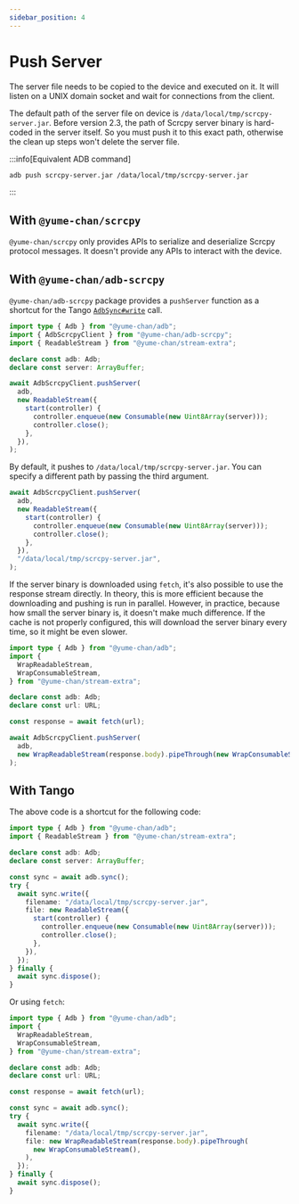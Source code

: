```yaml
---
sidebar_position: 4
---
```


# Push Server

The server file needs to be copied to the device and executed on it. It will listen on a UNIX domain socket and wait for connections from the client.

The default path of the server file on device is `/data/local/tmp/scrcpy-server.jar`. Before version 2.3, the path of Scrcpy server binary is hard-coded in the server itself. So you must push it to this exact path, otherwise the clean up steps won't delete the server file.

:::info[Equivalent ADB command]

```bash
adb push scrcpy-server.jar /data/local/tmp/scrcpy-server.jar
```

:::

## With `@yume-chan/scrcpy`

`@yume-chan/scrcpy` only provides APIs to serialize and deserialize Scrcpy protocol messages. It doesn't provide any APIs to interact with the device.

## With `@yume-chan/adb-scrcpy`

`@yume-chan/adb-scrcpy` package provides a `pushServer` function as a shortcut for the Tango [`AdbSync#write`](../api/sync/write.md) call.

```ts transpile
import type { Adb } from "@yume-chan/adb";
import { AdbScrcpyClient } from "@yume-chan/adb-scrcpy";
import { ReadableStream } from "@yume-chan/stream-extra";

declare const adb: Adb;
declare const server: ArrayBuffer;

await AdbScrcpyClient.pushServer(
  adb,
  new ReadableStream({
    start(controller) {
      controller.enqueue(new Consumable(new Uint8Array(server)));
      controller.close();
    },
  }),
);
```

By default, it pushes to `/data/local/tmp/scrcpy-server.jar`. You can specify a different path by passing the third argument.

```ts transpile
await AdbScrcpyClient.pushServer(
  adb,
  new ReadableStream({
    start(controller) {
      controller.enqueue(new Consumable(new Uint8Array(server)));
      controller.close();
    },
  }),
  "/data/local/tmp/scrcpy-server.jar",
);
```

If the server binary is downloaded using `fetch`, it's also possible to use the response stream directly. In theory, this is more efficient because the downloading and pushing is run in parallel. However, in practice, because how small the server binary is, it doesn't make much difference. If the cache is not properly configured, this will download the server binary every time, so it might be even slower.

```ts transpile
import type { Adb } from "@yume-chan/adb";
import {
  WrapReadableStream,
  WrapConsumableStream,
} from "@yume-chan/stream-extra";

declare const adb: Adb;
declare const url: URL;

const response = await fetch(url);

await AdbScrcpyClient.pushServer(
  adb,
  new WrapReadableStream(response.body).pipeThrough(new WrapConsumableStream()),
);
```

## With Tango

The above code is a shortcut for the following code:

```ts transpile
import type { Adb } from "@yume-chan/adb";
import { ReadableStream } from "@yume-chan/stream-extra";

declare const adb: Adb;
declare const server: ArrayBuffer;

const sync = await adb.sync();
try {
  await sync.write({
    filename: "/data/local/tmp/scrcpy-server.jar",
    file: new ReadableStream({
      start(controller) {
        controller.enqueue(new Consumable(new Uint8Array(server)));
        controller.close();
      },
    }),
  });
} finally {
  await sync.dispose();
}
```

Or using `fetch`:

```ts transpile
import type { Adb } from "@yume-chan/adb";
import {
  WrapReadableStream,
  WrapConsumableStream,
} from "@yume-chan/stream-extra";

declare const adb: Adb;
declare const url: URL;

const response = await fetch(url);

const sync = await adb.sync();
try {
  await sync.write({
    filename: "/data/local/tmp/scrcpy-server.jar",
    file: new WrapReadableStream(response.body).pipeThrough(
      new WrapConsumableStream(),
    ),
  });
} finally {
  await sync.dispose();
}
```
